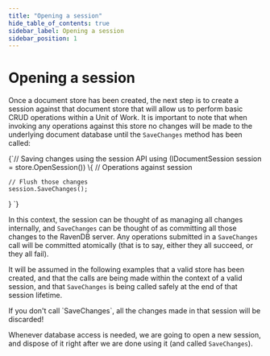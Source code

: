 ```yaml
---
title: "Opening a session"
hide_table_of_contents: true
sidebar_label: Opening a session
sidebar_position: 1
---
```



# Opening a session

Once a document store has been created, the next step is to create a session against that document store that will allow us to perform basic CRUD operations within a Unit of Work. It is important to note that when invoking any operations against this store no changes will be made to the underlying document database until the `SaveChanges` method has been called:

<TabItem value="open_the_session" label="open_the_session">
<CodeBlock language="csharp">
{`// Saving changes using the session API
using (IDocumentSession session = store.OpenSession())
\{
	// Operations against session

	// Flush those changes
	session.SaveChanges();
\}
`}
</CodeBlock>
</TabItem>

In this context, the session can be thought of as managing all changes internally, and `SaveChanges` can be thought of as committing all those changes to the RavenDB server. Any operations submitted in a ``SaveChanges`` call will be committed atomically (that is to say, either they all succeed, or they all fail).

It will be assumed in the following examples that a valid store has been created, and that the calls are being made within the context of a valid session, and that ``SaveChanges`` is being called safely at the end of that session lifetime.

<Admonition type="warning" title="Warning">
If you don't call `SaveChanges`, all the changes made in that session will be discarded!
</Admonition>

Whenever database access is needed, we are going to open a new session, and dispose of it right after we are done using it (and called `SaveChanges`).
